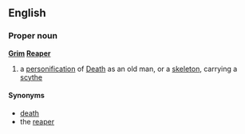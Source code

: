 ==English==
===Proper noun===
'''[[grim|Grim]] [[reaper|Reaper]]'''

# a [[personification]] of [[death|Death]] as an old man, or a [[skeleton]], carrying a [[scythe]]

====Synonyms====
*[[death]]
*the [[reaper]]